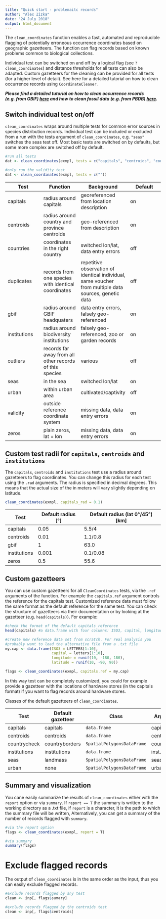 ```yaml
---
title: "Quick start - problemaitc records"
author: "Alex Zizka"
date: "24 July 2018"
output: html_document
---
```


The `clean_coordinates` function enables a fast, automated and reproducible flagging of potentially erroneous occurrence coordinates based on geographic gazetteers. The function can flag records based on known problems common to biological collections.

Individual test can be switched on and off by a logical flag (see `?clean_coordinates`) and distance thresholds for all tests can also be adapted. Custom gazetteers for the cleaning can be provided for all tests (for a higher level of detail). See here for a detailed tutorial on how to clean occurrence records using `CoordinateCleaner`.

***Please find a detailed tutorial on how to clean occurrence records (e.g. from GBIF) [here](https://azizka.github.io/CoordinateCleaner/articles/Cleaning_GBIF_data_with_CoordinateCleaner.html) and how to clean fossil data (e.g. from PBDB) [here](https://azizka.github.io/CoordinateCleaner/articles/Cleaning_PBDB_fossils_with_CoordinateCleaner.html).***

## Switch individual test on/off
`clean_coordinates` wraps around multiple tests for common error sources in species distribution records. Individual test can be included or excluded from a run with the tests argument of `clean_coordinates`, e.g. `"seas"` switches the seas test off. Most basic tests are switched on by defaults, but some more complex are switched off by default.

```r
#run all tests
dat <- clean_coordinates(exmpl, tests = c("capitals", "centroids", "countries", "equal", "gbif", "institutions", "outliers", "seas", "urban", "zeros"))

#only run the validity test
dat <- clean_coordinates(exmpl, tests = c(""))
```

| Test | Function | Background | Default |
|---|---|---|---|
|capitals|radius around capitals|georeferenced from location description|on|
|centroids|radius around country and province centroids|geo-referenced from description|on|
|countries|coordinates in the right country |switched lon/lat, data entry errors|off|
|duplicates|records from one species with identical coordinates|repetitive observation of identical individual, same voucher from multiple data sources, genetic data|off|
|gbif|radius around GBIF headquaters|data entry errors, falsely geo-referenced|on|
|institutions|radius around biodiversity institutions|falsely geo-referenced, zoo or garden records |on|
|outliers|records far away from all other records of this species|various|off|
|seas| in the sea|switched lon/lat|on|
|urban|within urban area|cultivated/captivity|off|
|validity|outside reference coordinate system|missing data, data entry errors|on|
|zeros|plain zeros, lat = lon|missing data, data entry errors|on|

## Custom test radii for `capitals`, `centroids` and `institutions`
The `capitals`, `centroids` and `institutions` test use a radius around gazetteers to flag coordinates. You can change this radius for each test using the `.rad` arguments. The radius is specified in decimal degrees. This means that the actual size of the in meters will vary slightly depending on latitude. 

```r
clean_coordinates(exmpl, capitals_rad = 0.1)
```
|Test|Default radius [°]|Default radius (lat 0°/45°) [km]|
|---|---|---|
|capitals|0.05|5.5/4|
|centroids|0.01|1.1/0.8|
|gbif|1|63.0|
|institutions|0.001|0.1/0.08|
|zeros|0.5|55.6|

## Custom gazetteers
You can use custom gazetteers for all `CleanCoordinates` tests, via the `.ref` arguments of the function. For example the `capitals.ref` argument controls the reference for the capitals test. Customized reference data must follow the same format as the default reference for the same test. You can check the structure of gazetteers via their documentation or by looking at the gazetteer (e.g. `head(capitals)`). For example:

```r
#check the format of the default capitals reference
head(capitals) #a data.frame with four columns: ISO3, capital, longitude, latitude

#create new reference data set from scratch. For real analysis you 
#probably want to load the alternative file from a .txt file
my.cap <- data.frame(ISO3 = LETTERS[1:10],
                     capital = letters[1:10],
                     longitude = runif(10, -180, 180),
                     latitude = runif(10, -90, 90))

flags <- clean_coordinates(exmpl, capitals.ref = my.cap)
```

In this way test can be completely customized, you could for example provide a gazetteer with the locations of hardware stores (in the capitals format) if you want to flag records around hardware stores.

Classes of the default gazetteers of `clean_coordinates`.

|Test | Default gazetteer |Class | Argument |
|---|---|---|---|
|capitals|capitals|`data.frame`|capitals.ref|
|centroids|centroids|`data.frame`|centroids.ref|
|countrycheck|countryborders|`SpatialPolygonsDataFrame`|country.ref|
|institutions|institutions|`data.frame`|inst.ref|
|seas|landmass|`SpatialPolygonsDataFrame`|seas.ref|
|urban|none|`SpatialPolygonsDataFrame`|urban.ref|

## Summary and visualization
You cane easily summarize the results of `clean_coordinates` either with the `report` option or via `summary`. If `report == T` the summary is written to the working directory as a .txt file, if `report` is a character, it is the path to which the summary file will be written, Alternatively, you can get a summary of the number of records flagged with `summary`.

```r
#via the report option
flags <- clean_coordinates(exmpl, report = T)

#via summary
summary(flags)
```
# Exclude flagged records
The output of `clean_coordinates` is in the same order as the input, thus you can easily exclude flagged records.

```r
#exclude records flagged by any test
clean <- inp[, flags$sumary]

#exclude records flagged by the centroids test
clean <- inp[, flags$centroids]
```
